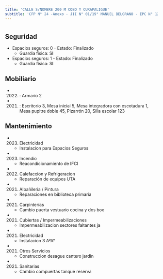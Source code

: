 ```yaml
---
title: 'CALLE S/NOMBRE 200 M COBO Y CURAPALIGUE'
subtitle: 'CFP N° 24 -Anexo - JII N° 01/19° MANUEL BELGRANO - EPC N° 12 JOSE ENRIQUE RODO - EPA N° 12 JOSE ENRIQUE RODO'
---
```


#


## Seguridad

*  Espacios seguros: 0 - Estado: Finalizado 
    + Guardia física: SI

*  Espacios seguros: 1 - Estado: Finalizado 
    + Guardia física: SI





## Mobiliario

*  (2022) : Armario 2 

*  (2021) : Escritorio 3, Mesa inicial 5, Mesa integradora con escotadura 1, Mesa pupitre doble 45, Pizarrón 20, Silla escolar 123 





## Mantenimiento

*  (2023) Electricidad 
    + Instalacion para Espacios Seguros

*  (2023) Incendio 
    + Reacondicionamiento de IFCI

*  (2022) Calefaccion y Refrigeracion 
    + Reparación de equipos UTA

*  (2021) Albañileria / Pintura 
    + Reparaciones en biblioteca primaria

*  (2021) Carpinterías 
    + Cambio puerta vestuario cocina y dos box

*  (2021) Cubiertas / Impermeabilizaciones 
    + Impermeabilizacion sectores faltantes ja

*  (2021) Electricidad 
    + Instalacion 3 AºA°

*  (2021) Otros Servicios 
    + Construccion desague cantero jardin

*  (2021) Sanitarias 
    + Cambio compuertas tanque reserva



